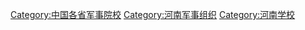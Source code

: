 [[Category:中国各省军事院校|Category:中国各省军事院校]]
[[Category:河南军事组织|Category:河南军事组织]]
[[Category:河南学校|Category:河南学校]]